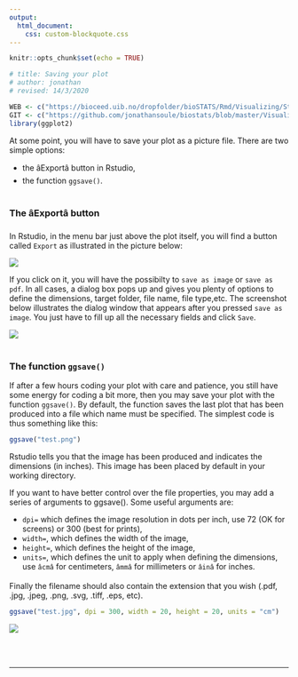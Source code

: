 ```yaml
---
output:
  html_document:
    css: custom-blockquote.css
--- 
```


```r
knitr::opts_chunk$set(echo = TRUE)

# title: Saving your plot
# author: jonathan
# revised: 14/3/2020

WEB <- c("https://bioceed.uib.no/dropfolder/bioSTATS/Rmd/Visualizing/Starting/saving-plot.html")
GIT <- c("https://github.com/jonathansoule/biostats/blob/master/Visualizing/Starting/saving-plot.Rmd")
library(ggplot2)
```

At some point, you will have to save your plot as a picture file. There are two simple options:

+ the âExportâ button in Rstudio,
+ the function `ggsave()`. 
<br/><br/>

### The âExportâ button

In Rstudio, in the menu bar just above the plot itself, you will find a button called `Export` as illustrated in the picture below:

![](https://biostats.w.uib.no/files/2019/02/Screenshot-2019-04-24-21.51.50.png)

If you click on it, you will have the possibilty to `save as image` or `save as pdf`. In all cases, a dialog box pops up and gives you plenty of options to define the dimensions, target folder, file name, file type,etc. The screenshot below illustrates the dialog window that appears after you pressed `save as image`. You just have to fill up all the necessary fields and click `Save`.

![](https://biostats.w.uib.no/files/2019/02/Screenshot-2019-04-24-21.53.14.png)
<br/><br/>

### The function `ggsave()`

If after a few hours coding your plot with care and patience, you still have some energy for coding a bit more, then you may save your plot with the function `ggsave()`. By default, the function saves the last plot that has been produced into a file which name must be specified. The simplest code is thus something like this:

```r
ggsave("test.png")
```

Rstudio tells you that the image has been produced and indicates the dimensions (in inches). This image has been placed by default in your working directory.
 
If you want to have better control over the file properties, you may add a series of arguments to ggsave(). Some useful arguments are:

+ `dpi=` which defines the image resolution in dots per inch, use 72 (OK for screens) or 300 (best for prints),
+ `width=`, which defines the width of the image,
+ `height=`, which defines the height of the image,
+ `units=`, which defines the unit to apply when defining the dimensions, use `âcmâ` for centimeters, `âmmâ` for millimeters or `âinâ` for inches.

Finally the filename should also contain the extension that you wish (.pdf, .jpg, .jpeg, .png, .svg, .tiff, .eps, etc).


```r
ggsave("test.jpg", dpi = 300, width = 20, height = 20, units = "cm")
```
![](https://biostats.w.uib.no/files/2019/02/Screenshot-2019-04-24-22.42.14.png)

<br/><br/>


***
<!-- UNCOMMENT TO ACTIVATE
Get the Rmarkdown file corresponding to this page on [GitHub](`r GIT`){target="_blank"}.
-->

